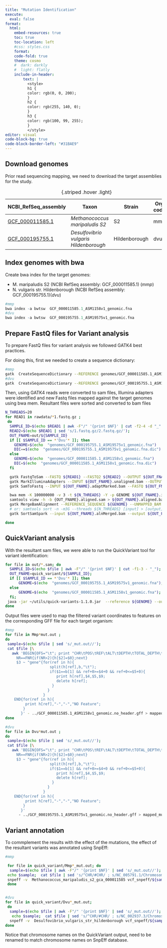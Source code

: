 ---
title: "Mutation Identification"
execute:
  eval: false
format:  
  html:
    embed-resources: true
    toc: true
    toc-location: left
    #css: styles.css
    format:
    code-fold: true
    theme: cosmo 
    #  dark: darkly
    #  light: flatly
    include-in-header: 
        text: |
          <style>
          h1 {
          color: rgb(0, 0, 200);
          }
          h2 {
          color: rgb(255, 140, 0);
          }
          h3 {
          color: rgb(100, 99, 255);
          }
          </style>
editor: visual
code-block-bg: true
code-block-border-left: "#31BAE9"  
---
## Download genomes

Prior read sequencing mapping, we need to download the target assemblies for the study.

| NCBI_RefSeq_assembly | Taxon | Strain | Org code |
|---------------|----------------------------|---------------|---------------|
| [GCF_000011585.1](https://www.ncbi.nlm.nih.gov/datasets/genome/GCF_000011585.1/) | *Methanococcus maripaludis S2* | S2 | mmp |
| [GCF_000195755.1](https://www.ncbi.nlm.nih.gov/datasets/genome/GCF_000195755.1/) | *Desulfovibrio vulgaris Hildenborough* |Hildenborough | dvu |

: {.striped .hover .light}

## Index genomes with bwa

Create bwa index for the target genomes:

 * M. maripaludis S2 (NCBI RefSeq assembly: GCF_000011585.1) (*mmp*)
 * N. vulgaris str. Hildenborough (NCBI RefSeq assembly: GCF_000195755.1)(*dvu*)

```{r}
#mmp
bwa index -a bwtsw  GCF_000011585.1_ASM1158v1_genomic.fna
#dvu
bwa index -a bwtsw  GCF_000195755.1_ASM19575v1_genomic.fna
```

## Prepare FastQ files for Variant analysis

To prepare FastQ files for variant analysis we followed GATK4 best practices. 

For doing this, first we needed to create a sequence dictionary:

```{bash}
#mmp
gatk  CreateSequenceDictionary --REFERENCE genomes/GCF_000011585.1_ASM1158v1_genomic.fna --OUTPUT genomes/GCF_000011585.1_ASM1158v1_genomic.fna.dict
#dvu
gatk  CreateSequenceDictionary --REFERENCE genomes/GCF_000195755.1_ASM19575v1_genomic.fna --OUTPUT genomes/GCF_000195755.1_ASM19575v1_genomic.fna.dict
``` 

Then, using GATK4 reads were converted to sam files, Illumina adapters were identified and new Fastq files mapped against the target genomes using bwa mem. Resultant files were sorted and converted to bam files  

```{bash}
N_THREADS=20
for READ1 in rawdata/*1.fastq.gz ; 
 do  
  SAMPLE_ID=$(echo $READ1 | awk -F"/" '{print $NF}' | cut -f2-4 -d "_" ); 
  READ2=$(echo $READ1 | sed 's/1.fastq.gz/2.fastq.gz/');
  OUT_FNAME=out/${SAMPLE_ID}
  if [[ $SAMPLE_ID == *'Dvu'* ]]; then
    GENOME=$(echo  "genomes/GCF_000195755.1_ASM19575v1_genomic.fna")
    DIC==$(echo  "genomes/GCF_000195755.1_ASM19575v1_genomic.fna.dic")
  else
    GENOME=$(echo  "genomes/GCF_000011585.1_ASM1158v1_genomic.fna")
    DIC=$(echo  "genomes/GCF_000011585.1_ASM1158v1_genomic.fna.dic")
  fi

  gatk FastqToSam --FASTQ ${READ1} --FASTQ2 ${READ2} --OUTPUT ${OUT_FNAME}.unaligned.bam --SAMPLE_NAME ${SAMPLE_ID} --LIBRARY_NAME ${SAMPLE_ID}.lib  --SORT_ORDER queryname 
  gatk MarkIlluminaAdapters --INPUT ${OUT_FNAME}.unaligned.bam --OUTPUT ${OUT_FNAME}.adaptMarked.bam --METRICS ${OUT_FNAME}.adaptMarked.metrics.txt 
  gatk SamToFastq --INPUT ${OUT_FNAME}.adaptMarked.bam --FASTQ ${OUT_FNAME}.interleaved.fastq.gz --CLIPPING_ATTRIBUTE XT --CLIPPING_ACTION 2 --INTERLEAVE true --INCLUDE_NON_PF_READS true 

  bwa mem -K 100000000 -v 3 -t ${N_THREADS} -Y -p GENOME ${OUT_FNAME}.interleaved.fastq.gz >   {OUT_FNAME}.aligned.sam
  samtools view -h -b {OUT_FNAME}.aligned.sam > ${OUT_FNAME}.aligned.bam
  gatk MergeBamAlignment --REFERENCE_SEQUENCE ${GENOME} --UNMAPPED_BAM ${OUT_FNAME}.unaligned.bam --ALIGNED_BAM ${OUT_FNAME}.aligned.bam --OUTPUT ${OUT_FNAME}.alnMerged.bam --CREATE_INDEX false --ADD_MATE_CIGAR true --CLIP_ADAPTERS true --CLIP_OVERLAPPING_READS true --INCLUDE_SECONDARY_ALIGNMENTS true --MAX_INSERTIONS_OR_DELETIONS -1 --PRIMARY_ALIGNMENT_STRATEGY BestMapq --ATTRIBUTES_TO_RETAIN XS
  # or: samtools sort -n -m3G --threads ${N_THREADS} [input] > [output]
  gatk SortSamSpark --input ${OUT_FNAME}.alnMerged.bam --output ${OUT_FNAME}.bam --sort-order queryname   --verbosity WARNING

done
```

## QuickVariant analysis

With the resultant sam files, we were able to run the QuickVariant tool for variant identification:

```{bash}
for file in out/*.sam; do
  SAMPLE_ID=$(echo $file | awk -F"/" '{print $NF}' | cut -f1-3 - "_");
  OUT_FNAME=quick_variant/${SAMPLE_ID};
  if [[ $SAMPLE_ID == *'Dvu'* ]]; then
      GENOME=$(echo  "genomes/GCF_000195755.1_ASM19575v1_genomic.fna");
  else
      GENOME=$(echo  "genomes/GCF_000011585.1_ASM1158v1_genomic.fna");
  fi; 
 java -jar ~/utils/quick-variants-1.1.0.jar  --reference ${GENOME} --out-mutations ${OUT_FNAME}_mut.out --out-vcf ${OUT_FNAME}.vcf --vcf-exclude-non-mutations --out-refs-map-count  ${OUT_FNAME}_sum.txt  --out-sam ${OUT_FNAME}.out.sam   --in-ordered-sam $file --num-threads 30 ; 
done
```

Output files were used to map the filtered variant coordinates to features on the corresponding GFF file for each target organism:

```{bash}
#mmp
for file in Mmp*mut.out ; 
do
 sample=$(echo $file | sed 's/_mut.out//');
 cat $file |\
   awk 'BEGIN{OFS="\t"; print "CHR\tPOS\tREF\tALT\tDEPTH\tTOTAL_DEPTH\tGFF_start\tGFF_end\tGFF_Desc"}
     NR==FNR{if(NR>2){h[$2]=$0};next} 
     $3 ~ "gene"{for(ref in h){
                    split(h[ref],b,"\t");
                    if($1==b[1] && ref+0>=$4+0 && ref+0<=$5+0){
                       print h[ref],$4,$5,$9; 
                       delete h[ref];
                     }
                   }
                 }
    END{for(ref in h){
         print h[ref],"-","-","NO Feature";
        }
       }' - ../GCF_000011585.1_ASM1158v1_genomic.no_header.gff > mapped_mut/${sample}.out; 
done

#dvu
for file in Dvu*mut.out ; 
do
 sample=$(echo $file | sed 's/_mut.out//');
 cat $file |\
   awk 'BEGIN{OFS="\t"; print "CHR\tPOS\tREF\tALT\tDEPTH\tTOTAL_DEPTH\tGFF_start\tGFF_end\tGFF_Desc"}
     NR==FNR{if(NR>2){h[$2]=$0};next} 
     $3 ~ "gene"{for(ref in h){
                    split(h[ref],b,"\t");
                    if($1==b[1] && ref+0>=$4+0 && ref+0<=$5+0){
                       print h[ref],$4,$5,$9; 
                       delete h[ref];
                     }
                   }
                 }
    END{for(ref in h){
         print h[ref],"-","-","NO Feature";
        }
       }' 
      - ../GCF_000195755.1_ASM19575v1_genomic.no_header.gff > mapped_mut/${sample}.out; done
```

## Variant annotation

To commplement the results with the effect of the mutations, the effect of the resultant variants was annotated using SnpEff:

```{bash}
#mmp

 for file in quick_variant/Mmp*_mut.out; do
  sample=$(echo $file | awk -F"/" '{print $NF}' | sed 's/_mut.out//'); 
 echo $sample;  cat $file | sed 's/^CHR/#CHR/ ; s/NC_005791.1/Chromosome/' > vcf_snpeff/${sample}.bed;
 snpeff -v  Methanococcus_maripaludis_s2_gca_000011585 vcf_snpeff/${sample}.bed -s out_snpeff/${sample}.html > out_snpeff/${sample}.log
 done


#dvu
for file in quick_variant/Dvu*_mut.out;
 do
  sample=$(echo $file | awk -F"/" '{print $NF}' | sed 's/_mut.out//');
   echo $sample;  cat $file | sed 's/^CHR/#CHR/ ; s/NC_002937.3/Chromosome/ ; s/NC_005863.1/pDV/' > vcf_snpeff/${sample}.bed; 
  snpeff -v  Desulfovibrio_vulgaris_str_hildenborough vcf_snpeff/${sample}.bed -s out_snpeff/${sample}.html > out_snpeff/${sample}.log; 
done

```
Notice that chromosome names on the QuickVariant output, need to be renamed to match chromosome names on SnpEff database. 
